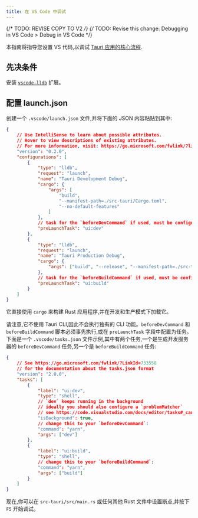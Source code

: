 ```yaml
---
title: 在 VS Code 中调试
---
```


{/* TODO: REVISE COPY TO V2 */}
{/* TODO: Revise this change: Debugging in VS Code > Debug in VS Code */}

本指南将指导您设置 VS 代码,以调试 [Tauri 应用的核心流程].

## 先决条件

安装 [`vscode-lldb`] 扩展。

[`vscode-lldb`]: https://marketplace.visualstudio.com/items?itemName=vadimcn.vscode-lldb

## 配置 launch.json

创建一个 `.vscode/launch.json` 文件,并将下面的 JSON 内容粘贴到其中:

```json title=".vscode/launch.json"
{
	// Use IntelliSense to learn about possible attributes.
	// Hover to view descriptions of existing attributes.
	// For more information, visit: https://go.microsoft.com/fwlink/?linkid=830387
	"version": "0.2.0",
	"configurations": [
		{
			"type": "lldb",
			"request": "launch",
			"name": "Tauri Development Debug",
			"cargo": {
				"args": [
					"build",
					"--manifest-path=./src-tauri/Cargo.toml",
					"--no-default-features"
				]
			},
			// task for the `beforeDevCommand` if used, must be configured in `.vscode/tasks.json`
			"preLaunchTask": "ui:dev"
		},
		{
			"type": "lldb",
			"request": "launch",
			"name": "Tauri Production Debug",
			"cargo": {
				"args": ["build", "--release", "--manifest-path=./src-tauri/Cargo.toml"]
			},
			// task for the `beforeBuildCommand` if used, must be configured in `.vscode/tasks.json`
			"preLaunchTask": "ui:build"
		}
	]
}
```

它直接使用 `cargo` 来构建 Rust 应用程序,并在开发和生产模式下加载它。

请注意,它不使用 Tauri CLI,因此不会执行独有的 CLI 功能。`beforeDevCommand` 和 `beforeBuildCommand` 脚本必须事先执行,或在 `preLaunchTask` 字段中配置为任务。下面是一个 `.vscode/tasks.json` 文件示例,其中有两个任务,一个是生成开发服务器的 `beforeDevCommand` 任务,另一个是 `beforeBuildCommand` 任务:

```json title=".vscode/tasks.json"
{
	// See https://go.microsoft.com/fwlink/?LinkId=733558
	// for the documentation about the tasks.json format
	"version": "2.0.0",
	"tasks": [
		{
			"label": "ui:dev",
			"type": "shell",
			// `dev` keeps running in the background
			// ideally you should also configure a `problemMatcher`
			// see https://code.visualstudio.com/docs/editor/tasks#_can-a-background-task-be-used-as-a-prelaunchtask-in-launchjson
			"isBackground": true,
			// change this to your `beforeDevCommand`:
			"command": "yarn",
			"args": ["dev"]
		},
		{
			"label": "ui:build",
			"type": "shell",
			// change this to your `beforeBuildCommand`:
			"command": "yarn",
			"args": ["build"]
		}
	]
}
```

现在,你可以在 `src-tauri/src/main.rs` 或任何其他 Rust 文件中设置断点,并按下 `F5` 开始调试。

[Tauri 应用的核心流程]: https://tauri.app/v1/reference/architecture/process-model#the-core-process
